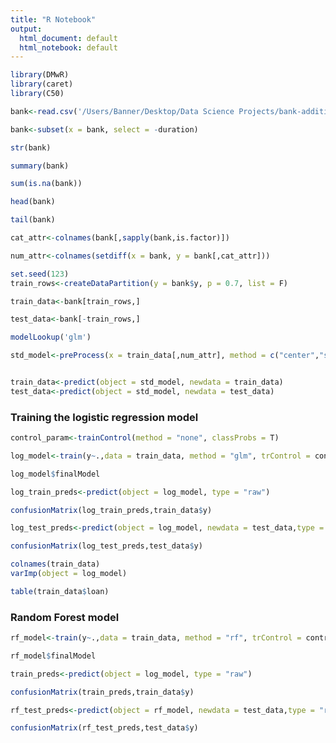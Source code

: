 ```yaml
---
title: "R Notebook"
output:
  html_document: default
  html_notebook: default
---
```


```r

library(DMwR)
library(caret)
library(C50)

```

```r

bank<-read.csv('/Users/Banner/Desktop/Data Science Projects/bank-additional/bank-additional-full.csv', header = T, sep = ";")

bank<-subset(x = bank, select = -duration)

```

```r

str(bank)

summary(bank)

```

```r

sum(is.na(bank))

```

```r

head(bank)

tail(bank)

```

```r

cat_attr<-colnames(bank[,sapply(bank,is.factor)])

num_attr<-colnames(setdiff(x = bank, y = bank[,cat_attr]))

```

```r

set.seed(123)
train_rows<-createDataPartition(y = bank$y, p = 0.7, list = F)

train_data<-bank[train_rows,]

test_data<-bank[-train_rows,]

```

```r
modelLookup('glm')
```


```r

std_model<-preProcess(x = train_data[,num_attr], method = c("center","scale"))


train_data<-predict(object = std_model, newdata = train_data)
test_data<-predict(object = std_model, newdata = test_data)

```

### Training the logistic regression model

```r

control_param<-trainControl(method = "none", classProbs = T)

log_model<-train(y~.,data = train_data, method = "glm", trControl = control_param, metric = "accuracy", family = "binomial")

log_model$finalModel

```

```r

log_train_preds<-predict(object = log_model, type = "raw")

confusionMatrix(log_train_preds,train_data$y)

```

```r

log_test_preds<-predict(object = log_model, newdata = test_data,type = "raw")

confusionMatrix(log_test_preds,test_data$y)

```

```r

colnames(train_data)
varImp(object = log_model)

```
```r
table(train_data$loan)
```
### Random Forest model

```r

rf_model<-train(y~.,data = train_data, method = "rf", trControl = control_param, metric = "accuracy", family = "binomial")

rf_model$finalModel

```
```r

train_preds<-predict(object = log_model, type = "raw")

confusionMatrix(train_preds,train_data$y)

```

```r

rf_test_preds<-predict(object = rf_model, newdata = test_data,type = "raw")

confusionMatrix(rf_test_preds,test_data$y)

```




